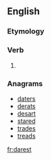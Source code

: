 ==English==

===Etymology===
{{suffix|dare|est|lang=en}}

===Verb===
{{head|en|verb form}}

# {{context|archaic|lang=en}} {{en-archaic second-person singular of|dare}}

===Anagrams===
* [[daters#English|daters]]
* [[derats#English|derats]]
* [[desart#English|desart]]
* [[stared#English|stared]]
* [[trades#English|trades]]
* [[treads#English|treads]]

[[fr:darest]]